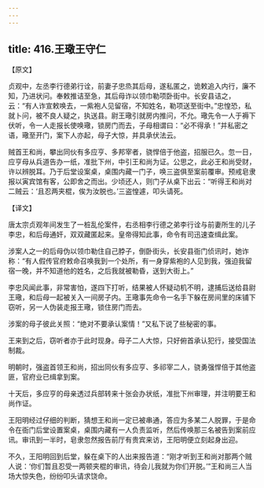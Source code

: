 ```yaml
---
---
---
```

title: 416.王璥王守仁
---



【原文】

贞观中，左丞李行德弟行诠，前妻子忠烝其后母，遂私匿之，诡敕追入内行，廉不知，乃进状问。奉敕推诘至急，其后母诈以领巾勒项卧街中。长安县诘之，云：“有人诈宣敕唤去，一紫袍人见留宿，不知姓名，勒项送至街中。”忠惶恐，私就卜问，被不良人疑之，执送县。尉王璥引就房内推问，不允。璥先令一人于褥下伏听，令一人走报长使唤璥，锁房门而去，子母相谓曰：“必不得承！”并私密之语，璥至开门，案下人亦起，母子大惊，并具承伏法云。

贼首王和尚，攀出同伙有多应亨、多邦宰者，骁悍倍于他盗，招服已久。忽一日，应亨母从兵道告办一纸，准批下州，中引王和尚为证。公思之，此必王和尚受财，许以辨脱耳。乃于后堂设案桌，桌围内藏一门子，唤三盗俱至案前覆审。预戒皂隶报以寅宾馆有客，公即舍之而出。少顷还人，则门子从桌下出云：“听得王和尚对二贼云：‘且忍两夹棍，俟为汝脱也。’三盗惶遽，叩头请死。

【译文】

唐太宗贞观年间发生了一桩乱伦案件，右丞相李行德之弟李行诠与前妻所生的儿子李忠，和后母通奸，双双藏匿起来。皇帝得知此事，命令有司迅速查缉此案。

涉案人之一的后母伪以领巾勒住自己脖子，倒卧街头，长安县衙门侦讯时，她诈称：“有人假传官府敕命召唤我到一个处所，有一身穿紫袍的人见到我，强迫我留宿一晚，并不知道他的姓名，之后我就被勒昏，送到大街上。”

李忠风闻此事，非常害怕，遂四下打听，结果被人怀疑动机不明，逮捕后送给县尉王璥，和后母一起被关入一间房子内。王璥事先命令一名手下躲在房间里的床铺下窃听，另一人伪装走报王璥，锁住房门而去。

涉案的母子彼此关照：“绝对不要承认案情！”又私下说了些秘密的事。

王来到之后，窃听者亦于此时现身。母子二人大惊，只好俯首承认犯行，接受国法制裁。

明朝时，强盗首领王和尚，招出同伙有多应亨、多祁宰二人，骁勇强悍倍于其他盗匪，官府业已缉拿到案。

十天后，多应亨的母亲透过兵部转来十张会办状纸，准批下州审理，并注明要王和尚作证。

王阳明经过仔细的判断，猜想王和尚一定已被串通，答应为多某二人脱罪，于是命令在衙门后堂设置案桌，桌围内藏有一人负责监听，然后传唤那三名被告到案前应讯。审讯到一半时，皂隶忽然报告前厅有贵宾来访，王阳明便立刻起身出迎。

不久，王阳明回到后堂，躲在桌下的人出来报告道：“刚才听到王和尚对那两个贼人说：‘你们暂且忍受一两顿夹棍的审讯，待会儿我就为你们开脱。’”王和尚三人当场大惊失色，纷纷叩头请求饶命。